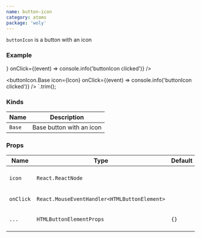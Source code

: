 ```yaml
---
name: button-icon
category: atoms
package: 'woly'
---
```



`buttonIcon` is a button with an icon

### Example

<div style={{ '--bi-background-color': 'black', '--bi-rounding': '3px' }}>
  <buttonIcon.Base
    icon={
      <svg
        xmlns="http://www.w3.org/2000/svg"
        width="70"
        height="65"
        viewBox="0 0 24 24"
      >
        <g fill="none" fill-rule="evenodd" stroke="#fff">
          <path d="M4 12c1.88 2.761 4.426 5 8 5s6.4-2.239 8-5M20 12c-1.88-2.761-4.426-5-8-5s-6.4 2.239-8 5" />
          <circle cx="12" cy="12" r="3" />
        </g>
      </svg>
    }
    onClick={(event) => console.info('buttonIcon clicked')}
  />
</div>

  <buttonIcon.Base
    icon={Icon}
    onClick={(event) => console.info('buttonIcon clicked')}
  />
`.trim();

<HighlightCode code={Example} />

### Kinds

| Name   | Description              |
| ------ | ------------------------ |
| `Base` | Base button with an icon |

### Props

| Name      | Type                                         | Default | Description                                        |
| --------- | -------------------------------------------- | ------- | -------------------------------------------------- |
| `icon`    | `React.ReactNode`                            |         | Set the icon component inside the button           |
| `onClick` | `React.MouseEventHandler<HTMLButtonElement>` |         | Callback when button clicked                       |
| `...`     | `HTMLButtonElementProps`                     | `{}`    | Other props are inherited from `HTMLButtonElement` |
